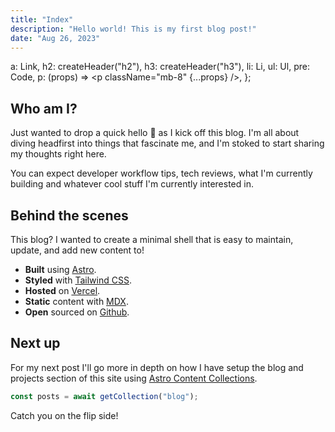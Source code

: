 ```yaml
---
title: "Index"
description: "Hello world! This is my first blog post!"
date: "Aug 26, 2023"
---
```



  a: Link,
  h2: createHeader("h2"),
  h3: createHeader("h3"),
  li: Li,
  ul: Ul,
  pre: Code,
  p: (props) => <p className="mb-8" {...props} />,
};

## Who am I?

Just wanted to drop a quick hello 👋 as I kick off this blog. I'm all about diving headfirst into things that fascinate me, and I'm stoked to start sharing my thoughts right here.

You can expect developer workflow tips, tech reviews, what I'm currently building and whatever cool stuff I'm currently interested in.

## Behind the scenes

This blog? I wanted to create a minimal shell that is easy to maintain, update, and add new content to!

- **Built** using [Astro](https://astro.build/).
- **Styled** with [Tailwind CSS](https://tailwindcss.com).
- **Hosted** on [Vercel](https://vercel.com).
- **Static** content with [MDX](https://mdxjs.com/).
- **Open** sourced on [Github](https://github.com/johnvicke/malmedal.dev).

## Next up

For my next post I'll go more in depth on how I have setup the blog and projects section of this site using [Astro Content Collections](https://docs.astro.build/en/guides/content-collections/).

```js /age/#v /name/#v /setAge/#s /setName/#s /50/#i /'Taylor'/#i
const posts = await getCollection("blog");
```

Catch you on the flip side!
